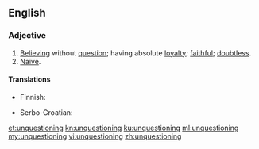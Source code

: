 ==English==

===Adjective===
{{en-adj}}

# [[believe|Believing]] without [[question]]; having absolute [[loyalty]]; [[faithful]]; [[doubtless]].
# [[naive|Naive]].

====Translations====
{{trans-top|believing without question}}
* Finnish: {{t+|fi|ehdoton}}
{{trans-mid}}
* Serbo-Croatian: {{t|sh|neupitno}}
{{trans-bottom}}

{{trans-top|naive}}
{{trans-mid}}
{{trans-bottom}}

[[et:unquestioning]]
[[kn:unquestioning]]
[[ku:unquestioning]]
[[ml:unquestioning]]
[[my:unquestioning]]
[[vi:unquestioning]]
[[zh:unquestioning]]
